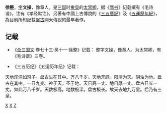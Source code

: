 {{Unreferenced|time=2011-12-21T09:01:24+00:00 }}
'''徐整'''，[[表字|字]]'''文操'''，豫章人。是[[三国|三国]]时[[東吳|東吳]]的[[太常卿|太常卿]]，据《[[隋书|隋书]]》记载撰有《毛诗谱》，注有《孝经默注》，另著有中國上古傳說的《[[三五曆記|三五曆記]]》及《[[五運歷年紀|五運歷年紀]]》，為目前所知記載[[盤古|盤古]]開天傳說的最早著作。

==记载==
* 《[[全三国文|全三国文]]·卷七十三·吴十一·徐整》记载： 整字文操，豫章人。为太常卿，有《毛诗谱》三卷。

* 《三五历纪》《五运历年纪》记载：
天地浑沌如鸡子。盘古生在其中。万八千岁。天地开辟。阳清为天。阴浊为地。盘古在其中。一日九变。神于天。圣于地。天日高一丈。地日厚一丈。盘古日长一丈。如此万八千岁。天数极高。地数极深。盘古极长。故天去地九万里。后乃有三皇。


{{三國人物小作品}}
{{Wikisource author}}

[[category:三国作家|X]]
[[category:经学家|X]]
[[category:徐姓|Z]]